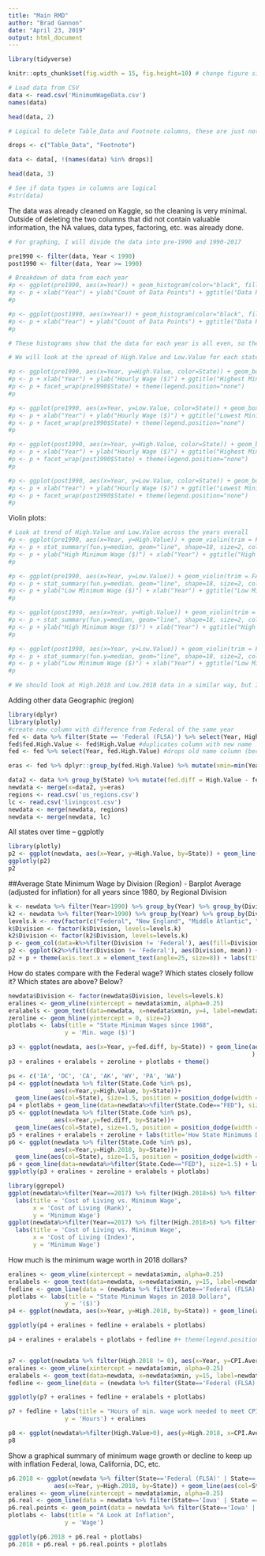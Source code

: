 ```yaml
---
title: "Main RMD"
author: "Brad Gannon"
date: "April 23, 2019"
output: html_document
---
```


```r
library(tidyverse)

knitr::opts_chunk$set(fig.width = 15, fig.height=10) # change figure size in Rmd/HTML

# Load data from CSV
data <- read.csv('MinimumWageData.csv')
names(data)

head(data, 2)

# Logical to delete Table_Data and Footnote columns, these are just notes and not useful

drops <- c("Table_Data", "Footnote")

data <- data[, !(names(data) %in% drops)]

head(data, 3)
```

```r
# See if data types in columns are logical
#str(data)

```

The data was already cleaned on Kaggle, so the cleaning is very minimal. Outside of deleting the two columns that did not contain valuable information, the NA values, data types, factoring, etc. was already done.

```r
# For graphing, I will divide the data into pre-1990 and 1990-2017

pre1990 <- filter(data, Year < 1990)
post1990 <- filter(data, Year >= 1990)

# Breakdown of data from each year
#p <- ggplot(pre1990, aes(x=Year)) + geom_histogram(color="black", fill="white", binwidth=1)
#p <- p + xlab("Year") + ylab("Count of Data Points") + ggtitle("Data Points by Year (Pre-1990)")
#p

#p <- ggplot(post1990, aes(x=Year)) + geom_histogram(color="black", fill="gray", binwidth=1)
#p <- p + xlab("Year") + ylab("Count of Data Points") + ggtitle("Data Points by Year (Post-1990)")
#p

# These histograms show that the data for each year is all even, so the comparisons should be fairly accurate

# We will look at the spread of High.Value and Low.Value for each state by year

#p <- ggplot(pre1990, aes(x=Year, y=High.Value, color=State)) + geom_boxplot(outlier.color="red", outlier.shape=8, outlier.size=2)
#p <- p + xlab("Year") + ylab("Hourly Wage ($)") + ggtitle("Highest Minimum Wage Across US States pre-1990")
#p <- p + facet_wrap(pre1990$State) + theme(legend.position="none")
#p

#p <- ggplot(pre1990, aes(x=Year, y=Low.Value, color=State)) + geom_boxplot(outlier.color="red", outlier.shape=8, outlier.size=2)
#p <- p + xlab("Year") + ylab("Hourly Wage ($)") + ggtitle("Lowest Minimum Wage Across US States pre-1990")
#p <- p + facet_wrap(pre1990$State) + theme(legend.position="none")
#p

#p <- ggplot(post1990, aes(x=Year, y=High.Value, color=State)) + geom_boxplot(outlier.color="red", outlier.shape=8, outlier.size=2)
#p <- p + xlab("Year") + ylab("Hourly Wage ($)") + ggtitle("Highest Minimum Wage Across US States post-1990")
#p <- p + facet_wrap(post1990$State) + theme(legend.position="none")
#p

#p <- ggplot(post1990, aes(x=Year, y=Low.Value, color=State)) + geom_boxplot(outlier.color="red", outlier.shape=8, outlier.size=2)
#p <- p + xlab("Year") + ylab("Hourly Wage ($)") + ggtitle("Lowest Minimum Wage Across US States post-1990")
#p <- p + facet_wrap(post1990$State) + theme(legend.position="none")
#p
```

Violin plots:
```r
# Look at trend of High.Value and Low.Value across the years overall
#p <- ggplot(pre1990, aes(x=Year, y=High.Value)) + geom_violin(trim = FALSE)
#p <- p + stat_summary(fun.y=median, geom="line", shape=18, size=2, color="red")
#p <- p + ylab("High Minimum Wage ($)") + xlab("Year") + ggtitle("High Minimum Wage Trend pre-1990")
#p

#p <- ggplot(pre1990, aes(x=Year, y=Low.Value)) + geom_violin(trim = FALSE)
#p <- p + stat_summary(fun.y=median, geom="line", shape=18, size=2, color="blue")
#p <- p + ylab("Low Minimum Wage ($)") + xlab("Year") + ggtitle("Low Minimum Wage Trend pre-1990")
#p

#p <- ggplot(post1990, aes(x=Year, y=High.Value)) + geom_violin(trim = FALSE)
#p <- p + stat_summary(fun.y=median, geom="line", shape=18, size=2, color="green")
#p <- p + ylab("High Minimum Wage ($)") + xlab("Year") + ggtitle("High Minimum Wage Trend post-1990")
#p

#p <- ggplot(post1990, aes(x=Year, y=Low.Value)) + geom_violin(trim = FALSE)
#p <- p + stat_summary(fun.y=median, geom="line", shape=18, size=2, color="purple")
#p <- p + ylab("Low Minimum Wage ($)") + xlab("Year") + ggtitle("Low Minimum Wage Trend post-1990")
#p
```

```r
# We should look at High.2018 and Low.2018 data in a similar way, but I left off here because it is almost midnight

```


Adding other data 
Geographic (region)
```r
library(dplyr)
library(plotly)
#create new column with difference from Federal of the same year
fed <- data %>% filter(State == 'Federal (FLSA)') %>% select(Year, High.Value)  #just Fed data
fed$fed.High.Value <- fed$High.Value #duplicates column with new name
fed <- fed %>% select(Year, fed.High.Value) #drops old name column (because I couldn't figure out an easier way)

eras <- fed %>% dplyr::group_by(fed.High.Value) %>% mutate(xmin=min(Year), xmax=max(Year)) #adds col for first and last year 

data2 <- data %>% group_by(State) %>% mutate(fed.diff = High.Value - fed$fed.High.Value)
newdata <- merge(x=data2, y=eras)
regions <- read.csv('us_regions.csv')
lc <- read.csv('livingcost.csv')
newdata <- merge(newdata, regions)
newdata <- merge(newdata, lc)
```


All states over time -- ggplotly
```r
library(plotly)
p2 <- ggplot(newdata, aes(x=Year, y=High.Value, by=State)) + geom_line(aes(col=State.Code)) 
ggplotly(p2)
p2
```

##Average State Minimum Wage by Division (Region) - Barplot
Average (adjusted for inflation) for all years since 1980, by Regional Division
```r
k <- newdata %>% filter(Year>1990) %>% group_by(Year) %>% group_by(Division) %>% summarise(mean = mean(High.2018))
k2 <- newdata %>% filter(Year>1990) %>% group_by(Year) %>% group_by(Division) %>% filter((High.Value != 0)) %>% summarise(mean = mean(High.2018)) #without datapoints with 0 values
levels.k <- rev(factor(c("Federal", "New England", "Middle Atlantic", "South Atlantic", "East North Central", "East South Central", "West North Central", "West South Central", "Mountain", "Pacific")))
k$Division <- factor(k$Division, levels=levels.k)
k2$Division <- factor(k2$Division, levels=levels.k)
p <- geom_col(data=k%>%filter(Division != 'Federal'), aes(fill=Division))
p2 <- ggplot(k2%>%filter(Division != 'Federal'), aes(Division, mean)) + geom_col(aes(fill=Division), alpha=0.5)
p2 + p + theme(axis.text.x = element_text(angle=25, size=8)) + labs(title="Average State Minimum Wage by Regional Division since 1980", subtitle = "(Adjusted for inflation)", y='Average Min. Wage (2018 dollars)', x='Regional Division')
```


How do states compare with the Federal wage? Which states closely follow it? Which states are above? Below?
```r
newdata$Division <- factor(newdata$Division, levels=levels.k)
eralines <- geom_vline(xintercept = newdata$xmin, alpha=0.25)
eralabels <- geom_text(data=newdata, x=newdata$xmin, y=4, label=newdata$fed.High.Value, angle=90, size=3, hjust=0.2, alpha = 0.6)
zeroline <- geom_hline(yintercept = 0, size=2)
plotlabs <- labs(title = "State Minimum Wages since 1968",
                y = 'Min. wage ($)')

p3 <- ggplot(newdata, aes(x=Year, y=fed.diff, by=State)) + geom_line(aes(col=Division), position = position_dodge(width = 0.5)
                                                                     )
p3 + eralines + eralabels + zeroline + plotlabs + theme()

ps <- c('IA', 'DC', 'CA', 'AK', 'WY', 'PA', 'WA')
p4 <- ggplot(newdata %>% filter(State.Code %in% ps), 
             aes(x=Year,y=High.Value, by=State))+
  geom_line(aes(col=State), size=1.5, position = position_dodge(width = 0.5))
p4 + plotlabs + geom_line(data=newdata%>%filter(State.Code=="FED"), size=1.5)
p5 <- ggplot(newdata %>% filter(State.Code %in% ps), 
             aes(x=Year,y=fed.diff, by=State))+
  geom_line(aes(col=State), size=1.5, position = position_dodge(width = 0.5))
p5 + eralines + eralabels + zeroline + labs(title='How State Minimums Deviate from Federal Minimums', y= 'Deviation ($) from Federal Min. Wage')
p6 <- ggplot(newdata %>% filter(State.Code %in% ps), 
             aes(x=Year,y=High.2018, by=State))+
  geom_line(aes(col=State), size=1.5, position = position_dodge(width = 0.5))
p6 + geom_line(data=newdata%>%filter(State.Code=="FED"), size=1.5) + labs(title='State minimum wages since 1968 (inflation adjusted)', y='Min. wage in 2018 equivalent dollars')
ggplotly(p3 + eralines + zeroline + eralabels + plotlabs)


```

```r
library(ggrepel)
ggplot(newdata%>%filter(Year==2017) %>% filter(High.2018>6) %>% filter(State.Code !='FED'), aes(x=Rank, y=High.2018)) + geom_smooth() + geom_point(aes(shape=Region, col=Region), size=3) + geom_text_repel(aes(label=State.Code)) +
  labs(title = 'Cost of Living vs. Minimum Wage',
       x = 'Cost of Living (Rank)',
       y = 'Minimum Wage')
ggplot(newdata%>%filter(Year==2017) %>% filter(High.2018>6) %>% filter(State.Code !='FED'), aes(x=Index, y=High.2018)) + geom_smooth() + geom_point(aes(shape=Region, col=Region), size=3) + geom_text_repel(aes(label=State.Code)) +
  labs(title = 'Cost of Living vs. Minimum Wage',
       x = 'Cost of Living (Index)',
       y = 'Minimum Wage')
```



How much is the minimum wage worth in 2018 dollars? 
```r
eralines <- geom_vline(xintercept = newdata$xmin, alpha=0.25)
eralabels <- geom_text(data=newdata, x=newdata$xmin, y=15, label=newdata$fed.High.Value, angle=90, size=3, hjust=0.3)
fedline <- geom_line(data = (newdata %>% filter(State=='Federal (FLSA)')), col="black", size=1.2)
plotlabs <- labs(title = "State Minimum Wages in 2018 Dollars",
                y = '($)')
p4 <- ggplot(newdata, aes(x=Year, y=High.2018, by=State)) + geom_line(aes(col=Region))

ggplotly(p4 + eralines + fedline + eralabels + plotlabs)

p4 + eralines + eralabels + plotlabs + fedline #+ theme(legend.position = "none")



```

```r
p7 <- ggplot(newdata %>% filter(High.2018 != 0), aes(x=Year, y=CPI.Average/High.2018, by=State)) + geom_line(aes(col=State.Code))
eralines <- geom_vline(xintercept = newdata$xmin, alpha=0.25)
eralabels <- geom_text(data=newdata, x=newdata$xmin, y=15, label=newdata$fed.High.Value, angle=90, size=3, hjust=0.3)
fedline <- geom_line(data = (newdata %>% filter(State=='Federal (FLSA)')), col="black", size=1.2)

ggplotly(p7 + eralines + fedline + eralabels + plotlabs)

p7 + fedline + labs(title = "Hours of min. wage work needed to meet CPI",
                y = 'Hours') + eralines
```
```r
p8 <- ggplot(newdata%>%filter(High.Value>0), aes(y=High.2018, x=CPI.Average, col=Year)) + geom_point() + geom_smooth()
p8
```

Show a graphical summary of minimum wage growth or decline to keep up with inflation 
Federal, Iowa, California, DC, etc.
```r
p6.2018 <- ggplot(newdata %>% filter(State=='Federal (FLSA)' | State=='Iowa' | State =='California') %>% filter(Year >1990),
             aes(x=Year, y=High.2018, by=State)) + geom_line(aes(col=State)) + geom_point(aes(col=State))
eralines <- geom_vline(xintercept = newdata$xmin, alpha=0.25)
p6.real <- geom_line(data = newdata %>% filter(State=='Iowa' | State =='Federal (FLSA)' | State=='California')  %>% filter(Year>1990), aes(x=Year, y=High.Value, col=State), linetype="dashed")
p6.real.points <- geom_point(data = newdata %>% filter(State=='Iowa' | State =='Federal (FLSA)' | State=='California')  %>% filter(Year>1990), aes(x=Year, y=High.Value, col=State))
plotlabs <- labs(title = "A Look at Inflation",
                y = 'Wage')

ggplotly(p6.2018 + p6.real + plotlabs)
p6.2018 + p6.real + p6.real.points + plotlabs 
```

